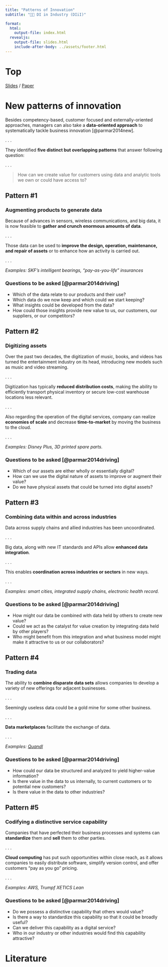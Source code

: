 ```yaml
---
title: "Patterns of Innovation"  
subtitle: "🧑‍🔬 DI in Industry (DIiI)"

format: 
  html:
    output-file: index.html
  revealjs:
    output-file: slides.html 
    include-after-body: ../assets/footer.html
---
```


# Top {visibility="hidden" .slide-link-hidden .unlisted}
[Slides](slides.html) / 
[Paper](assets/2014_ParmarEtal_NewPatternsOfInnovation.pdf)

# New patterns of innovation {background-color=lightgrey background-image="images/bg.jpeg"}

Besides competency-based, customer focused and externally-oriented approaches, managers can also take a __data-oriented approach__ to systematically tackle business innovation [@parmar2014new].

. . .

They identified __five distinct but overlapping patterns__ that answer following question:

. . .

>How can we create value for customers using data and analytic tools we own or could have access to?

## Pattern #1

### Augmenting products to generate data

Because of advances in sensors, wireless communications, and big data, it is now feasible to __gather and crunch enormous amounts of data__.

. . .

Those data can be used to __improve the design, operation, maintenance, and repair of assets__ or to enhance how an activity is carried out.

. . . 

*Examples: SKF’s intelligent bearings, "pay-as-you-life" insurances*

:::{.notes}
:::{.callout-note}
### Questions to be asked [@parmar2014driving]

- Which of the data relate to our products and their use?
- Which data do we now keep and which could we start keeping?
- What insights could be developed from the data?
- How could those insights provide new value to us, our customers, our suppliers, or our competitors?
:::
:::

## Pattern #2

### Digitizing assets

Over the past two decades, the digitization of music, books, and videos has turned the entertainment industry on its head, introducing new models such as music and video streaming.

. . .

Digitization has typically __reduced distribution costs__, making the ability to efficiently transport physical inventory or secure low-cost warehouse locations less relevant.

. . .

Also regarding the operation of the digital services, company can realize __economies of scale__ and decrease __time-to-market__ by moving the business to the cloud.

. . . 

*Examples: Disney Plus, 3D printed spare parts.*

:::{.notes}
:::{.callout-note}
### Questions to be asked [@parmar2014driving]

- Which of our assets are either wholly or essentially digital?
- How can we use the digital nature of assets to improve or augment their value?
- Do we have physical assets that could be turned into digital assets?
:::
:::

## Pattern #3 

### Combining data within and across industries

Data across supply chains and allied industries has been uncoordinated.

. . .

Big data, along with new IT standards and APIs allow __enhanced data integration__.

. . .

This enables __coordination across industries or sectors__ in new ways.

. . .

*Examples: smart cities, integrated supply chains, electronic health record.*

:::{.notes}
:::{.callout-note}
### Questions to be asked [@parmar2014driving]

- How might our data be combined with data held by others to create new value?
- Could we act as the catalyst for value creation by integrating data held by other players?
- Who might benefit from this integration and what business model might make it attractive to us or our collaborators?
:::
:::

## Pattern #4

### Trading data

The ability to __combine disparate data sets__ allows companies to develop a variety of new offerings for adjacent businesses.

. . .

Seemingly useless data could be a gold mine for some other business.

. . . 

__Data marketplaces__ facilitate the exchange of data.

. . .

*Examples: [Quandl](https://demo.quandl.com/monetize-data)*

:::{.notes}
:::{.callout-note}
### Questions to be asked [@parmar2014driving]

- How could our data be structured and analyzed to yield higher-value information?
- Is there value in the data to us internally, to current customers or to potential new customers?
- Is there value in the data to other industries?
:::
:::

## Pattern #5

### Codifying a distinctive service capability

Companies that have perfected their business processes and systems can __standardize__ them and __sell__ them to other parties.

. . .

__Cloud computing__ has put such opportunities within close reach, as it allows companies to easily distribute software, simplify version control, and offer customers "pay as you go" pricing.

. . .

*Examples: AWS, Trumpf XETICS Lean*

:::{.notes}
:::{.callout-note}
### Questions to be asked [@parmar2014driving]

- Do we possess a distinctive capability that others would value?
- Is there a way to standardize this capability so that it could be broadly useful?
- Can we deliver this capability as a digital service?
- Who in our industry or other industries would find this capability attractive?
:::
:::


::: {#refs}
# Literature {visibility="hidden"}
:::